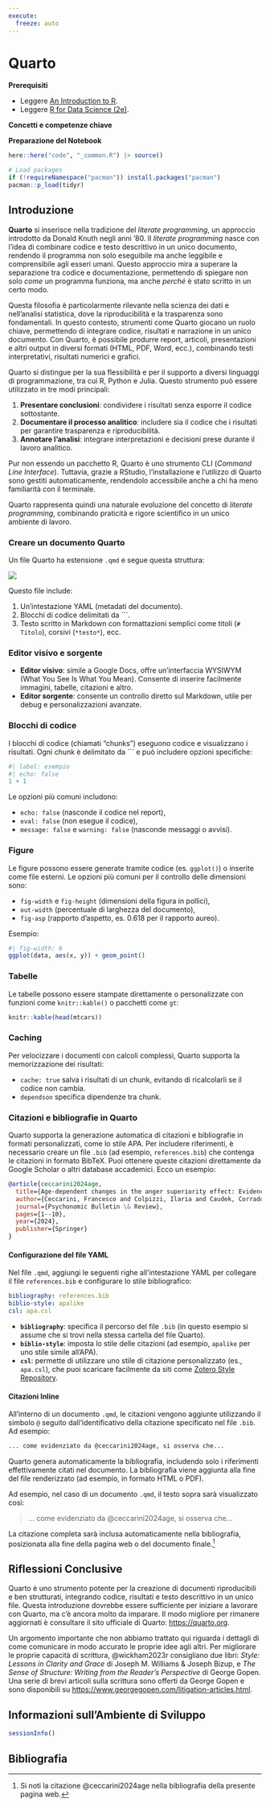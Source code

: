 ```yaml
---
execute:
  freeze: auto
---
```


# Quarto {#sec-quarto}

**Prerequisiti**

- Leggere [An Introduction to R](https://intro2r.com/).
- Leggere [R for Data Science (2e)](https://r4ds.hadley.nz/).

**Concetti e competenze chiave**

**Preparazione del Notebook**

```r
here::here("code", "_common.R") |> source()

# Load packages
if (!requireNamespace("pacman")) install.packages("pacman")
pacman::p_load(tidyr)
```

## Introduzione

**Quarto** si inserisce nella tradizione del *literate programming*, un approccio introdotto da Donald Knuth negli anni ’80. Il *literate programming* nasce con l’idea di combinare codice e testo descrittivo in un unico documento, rendendo il programma non solo eseguibile ma anche leggibile e comprensibile agli esseri umani. Questo approccio mira a superare la separazione tra codice e documentazione, permettendo di spiegare non solo *come* un programma funziona, ma anche *perché* è stato scritto in un certo modo.

Questa filosofia è particolarmente rilevante nella scienza dei dati e nell’analisi statistica, dove la riproducibilità e la trasparenza sono fondamentali. In questo contesto, strumenti come Quarto giocano un ruolo chiave, permettendo di integrare codice, risultati e narrazione in un unico documento. Con Quarto, è possibile produrre report, articoli, presentazioni e altri output in diversi formati (HTML, PDF, Word, ecc.), combinando testi interpretativi, risultati numerici e grafici.

Quarto si distingue per la sua flessibilità e per il supporto a diversi linguaggi di programmazione, tra cui R, Python e Julia. Questo strumento può essere utilizzato in tre modi principali:

1. **Presentare conclusioni**: condividere i risultati senza esporre il codice sottostante.
2. **Documentare il processo analitico**: includere sia il codice che i risultati per garantire trasparenza e riproducibilità.
3. **Annotare l’analisi**: integrare interpretazioni e decisioni prese durante il lavoro analitico.

Pur non essendo un pacchetto R, Quarto è uno strumento CLI (*Command Line Interface*). Tuttavia, grazie a RStudio, l’installazione e l’utilizzo di Quarto sono gestiti automaticamente, rendendolo accessibile anche a chi ha meno familiarità con il terminale. 

Quarto rappresenta quindi una naturale evoluzione del concetto di *literate programming*, combinando praticità e rigore scientifico in un unico ambiente di lavoro.

### Creare un documento Quarto

Un file Quarto ha estensione `.qmd` e segue questa struttura:

![](../../figures/quarto_screenshot.png)

Questo file include: 

1. Un'intestazione YAML (metadati del documento).
2. Blocchi di codice delimitati da ```.
3. Testo scritto in Markdown con formattazioni semplici come titoli (`# Titolo`), corsivi (`*testo*`), ecc.


### Editor visivo e sorgente

- **Editor visivo**: simile a Google Docs, offre un'interfaccia WYSIWYM (What You See Is What You Mean). Consente di inserire facilmente immagini, tabelle, citazioni e altro.
- **Editor sorgente**: consente un controllo diretto sul Markdown, utile per debug e personalizzazioni avanzate.

### Blocchi di codice

I blocchi di codice (chiamati "chunks") eseguono codice e visualizzano i risultati. Ogni chunk è delimitato da ``` e può includere opzioni specifiche:

```r
#| label: esempio
#| echo: false
1 + 1
```

Le opzioni più comuni includono:

- `echo: false` (nasconde il codice nel report),
- `eval: false` (non esegue il codice),
- `message: false` e `warning: false` (nasconde messaggi o avvisi).

### Figure

Le figure possono essere generate tramite codice (es. `ggplot()`) o inserite come file esterni. Le opzioni più comuni per il controllo delle dimensioni sono:

- `fig-width` e `fig-height` (dimensioni della figura in pollici),
- `out-width` (percentuale di larghezza del documento),
- `fig-asp` (rapporto d’aspetto, es. 0.618 per il rapporto aureo).

Esempio:

```r
#| fig-width: 6
ggplot(data, aes(x, y)) + geom_point()
```

### Tabelle

Le tabelle possono essere stampate direttamente o personalizzate con funzioni come `knitr::kable()` o pacchetti come `gt`:

```r
knitr::kable(head(mtcars))
```

### Caching

Per velocizzare i documenti con calcoli complessi, Quarto supporta la memorizzazione dei risultati:

- `cache: true` salva i risultati di un chunk, evitando di ricalcolarli se il codice non cambia.
- `dependson` specifica dipendenze tra chunk.

### Citazioni e bibliografie in Quarto

Quarto supporta la generazione automatica di citazioni e bibliografie in formati personalizzati, come lo stile APA. Per includere riferimenti, è necessario creare un file `.bib` (ad esempio, `references.bib`) che contenga le citazioni in formato BibTeX. Puoi ottenere queste citazioni direttamente da Google Scholar o altri database accademici. Ecco un esempio:

```bibtex
@article{ceccarini2024age,
  title={Age-dependent changes in the anger superiority effect: Evidence from a visual search task},
  author={Ceccarini, Francesco and Colpizzi, Ilaria and Caudek, Corrado},
  journal={Psychonomic Bulletin \& Review},
  pages={1--10},
  year={2024},
  publisher={Springer}
}
```

#### Configurazione del file YAML

Nel file `.qmd`, aggiungi le seguenti righe all’intestazione YAML per collegare il file `references.bib` e configurare lo stile bibliografico:

```yaml
bibliography: references.bib
biblio-style: apalike
csl: apa.csl
```

- **`bibliography`**: specifica il percorso del file `.bib` (in questo esempio si assume che si trovi nella stessa cartella del file Quarto).
- **`biblio-style`**: imposta lo stile delle citazioni (ad esempio, `apalike` per uno stile simile all'APA).
- **`csl`**: permette di utilizzare uno stile di citazione personalizzato (es., `apa.csl`), che puoi scaricare facilmente da siti come [Zotero Style Repository](https://www.zotero.org/styles).

#### Citazioni Inline

All'interno di un documento `.qmd`, le citazioni vengono aggiunte utilizzando il simbolo `@` seguito dall'identificativo della citazione specificato nel file `.bib`. Ad esempio:

```markdown
... come evidenziato da @ceccarini2024age, si osserva che...
```

Quarto genera automaticamente la bibliografia, includendo solo i riferimenti effettivamente citati nel documento. La bibliografia viene aggiunta alla fine del file renderizzato (ad esempio, in formato HTML o PDF). 

Ad esempio, nel caso di un documento `.qmd`, il testo sopra sarà visualizzato così:

> ... come evidenziato da @ceccarini2024age, si osserva che...

La citazione completa sarà inclusa automaticamente nella bibliografia, posizionata alla fine della pagina web o del documento finale.[^1]

[^1]: Si noti la citazione @ceccarini2024age nella bibliografia della presente pagina web.

## Riflessioni Conclusive

Quarto è uno strumento potente per la creazione di documenti riproducibili e ben strutturati, integrando codice, risultati e testo descrittivo in un unico file. Questa introduzione dovrebbe essere sufficiente per iniziare a lavorare con Quarto, ma c’è ancora molto da imparare. Il modo migliore per rimanere aggiornati è consultare il sito ufficiale di Quarto: [https://quarto.org](https://quarto.org).

Un argomento importante che non abbiamo trattato qui riguarda i dettagli di come comunicare in modo accurato le proprie idee agli altri. Per migliorare le proprie capacità di scrittura, @wickham2023r consigliano due libri: *Style: Lessons in Clarity and Grace* di Joseph M. Williams & Joseph Bizup, e *The Sense of Structure: Writing from the Reader’s Perspective* di George Gopen. Una serie di brevi articoli sulla scrittura sono offerti da George Gopen e sono disponibili su [https://www.georgegopen.com/litigation-articles.html](https://www.georgegopen.com/litigation-articles.html). 


## Informazioni sull'Ambiente di Sviluppo {.unnumbered}

```r
sessionInfo()
```

## Bibliografia {.unnumbered}
